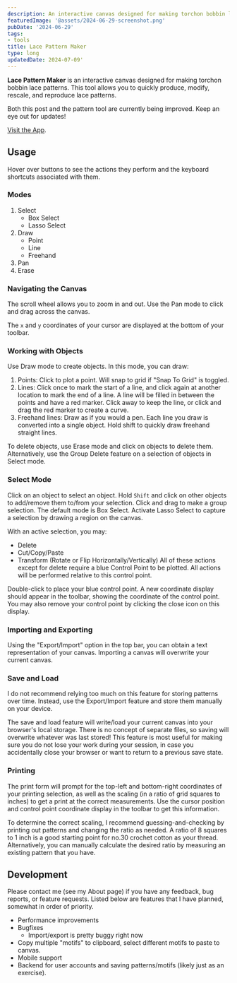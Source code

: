 ```yaml
---
description: An interactive canvas designed for making torchon bobbin lace patterns.
featuredImage: '@assets/2024-06-29-screenshot.png'
pubDate: '2024-06-29'
tags:
- tools
title: Lace Pattern Maker
type: long
updatedDate: 2024-07-09'
---
```

**Lace Pattern Maker** is an interactive canvas designed for making torchon bobbin lace 
patterns. This tool allows you to quickly produce, modify, rescale, and reproduce lace patterns.

Both this post and the pattern tool are currently being improved. Keep an eye out for updates!

[Visit the App](/lace-pattern-maker).

## Usage
Hover over buttons to see the actions they perform and the keyboard shortcuts associated with them.
 
### Modes
1. Select
    - Box Select
    - Lasso Select
2. Draw
    - Point
    - Line
    - Freehand
3. Pan
4. Erase

### Navigating the Canvas
The scroll wheel allows you to zoom in and out. Use the Pan mode to click and drag
across the canvas.

The `x` and `y` coordinates of your cursor are displayed at the bottom of your toolbar.

### Working with Objects
Use Draw mode to create objects. In this mode, you can draw:
1. Points: Click to plot a point. Will snap to grid if "Snap To Grid" is toggled.
2. Lines: Click once to mark the start of a line, and click again at another location to mark the end of a line.
A line will be filled in between the points and have a red marker. Click away to keep the line, or click
and drag the red marker to create a curve.
3. Freehand lines: Draw as if you would a pen. Each line you draw is converted into a single object. Hold shift to
quickly draw freehand straight lines.

To delete objects, use Erase mode and click on objects to delete them. Alternatively, use the Group Delete
feature on a selection of objects in Select mode.

### Select Mode
Click on an object to select an object. Hold `Shift` and click on other objects
to add/remove them to/from your selection. Click and drag to make a group selection.
The default mode is Box Select. Activate Lasso Select to capture a selection by
drawing a region on the canvas.

With an active selection, you may: 
- Delete
- Cut/Copy/Paste
- Transform (Rotate or Flip Horizontally/Vertically)
All of these actions except for delete require a blue Control Point to be plotted. All
actions will be performed relative to this control point.

Double-click to place your blue control point. A new coordinate display should appear
in the toolbar, showing the coordinate of the control point. You may also remove your 
control point by clicking the close icon on this display.

### Importing and Exporting
Using the "Export/Import" option in the top bar, you can obtain a text representation
of your canvas. Importing a canvas will overwrite your current canvas. 

### Save and Load
I do not recommend relying too much on this feature for storing patterns over time.
Instead, use the Export/Import feature and store them manually on your device.

The save and load feature will write/load your current canvas into your browser's
local storage. There is no concept of separate files, so saving will overwrite 
whatever was last stored! This feature is most useful for making sure you do not 
lose your work during your session, in case you accidentally close your browser 
or want to return to a previous save state.

### Printing
The print form will prompt for the top-left and bottom-right coordinates of your
printing selection, as well as the scaling (in a ratio of grid squares to inches)
to get a print at the correct measurements. Use the cursor position and control 
point coordinate display in the toolbar to get this information. 

To determine the correct scaling, I recommend guessing-and-checking by printing
out patterns and changing the ratio as needed. A ratio of 8 squares to 1 inch 
is a good starting point for no.30 crochet cotton as your thread. Alternatively,
you can manually calculate the desired ratio by measuring an existing pattern
that you have.

## Development
Please contact me (see my About page) if you have any feedback, bug reports, or feature 
requests. Listed below are features that I have planned, somewhat in order of priority.

- Performance improvements
- Bugfixes
    - Import/export is pretty buggy right now
- Copy multiple "motifs" to clipboard, select different motifs to paste to canvas.
- Mobile support
- Backend for user accounts and saving patterns/motifs (likely just as an exercise).
